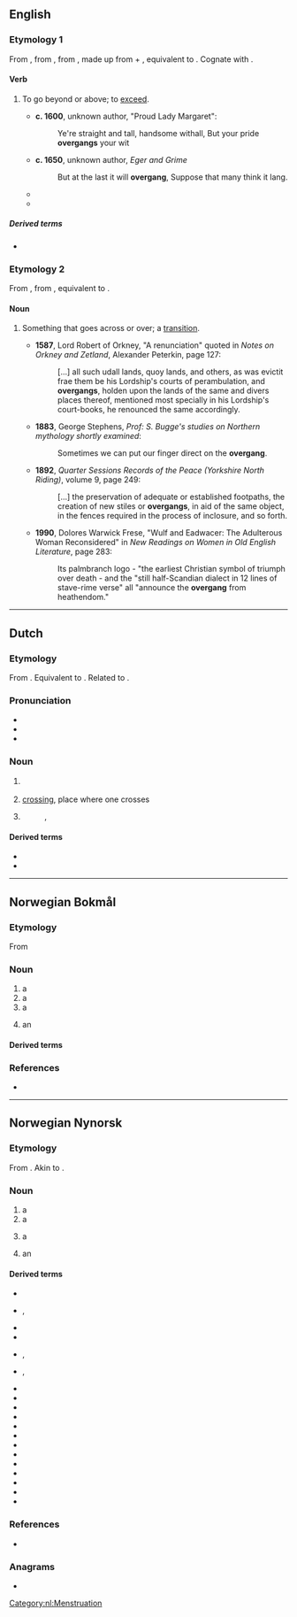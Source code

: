 {{also|övergång}}
==English==

===Etymology 1===
{{root|en|ine-pro|*ǵʰengʰ-}}
From {{inh|en|enm|overgangen}}, from {{inh|en|ang|ofergangan}}, from {{inh|en|gem-pro|*uberganganą}}, made up from {{m|gem-pro|*uber||over}} + {{m|gem-pro|*ganganą||to walk, step}}, equivalent to {{prefix|en|over|gang|t2=to walk, step}}. Cognate with {{cog|sco|owergang||to overwhelm, master, dominate}}.

====Verb====
{{en-verb}}

# {{lb|en|transitive|dialectal|or|obsolete}} To go beyond or above; to [[exceed]].
#* '''c. 1600''', unknown author, "Proud Lady Margaret":
#*: Ye're straight and tall, handsome withall, But your pride '''overgangs''' your wit
#* '''c. 1650''', unknown author, ''Eger and Grime''
#*: But at the last it will '''overgang''', Suppose that many think it lang.
#* {{quote-book|en|year=1917|author=Amelia Edith Huddleston Barr|title=Christine, a Fife fisher girl|page=21|passage="The trouble is '''overganging''' the profit. Read us one o' King David's psalms or canticles, then we'll go to our sleep wi' a song in our hearts."}}
#* {{quote-book|en|year=1981|author=Christina Larner|title=Enemies of God: the witch-hunt in Scotland|page=97|passage=Less dramatically, but packed with economic menace, Elizabeth Bathgate told George Sprot, 'for work what you can your teeth shall '''overgang''' your hands and ye shall never get your Sundays meat to the fore.'}}

=====Derived terms=====
* {{l|en|overganger}}

===Etymology 2===
{{root|en|ine-pro|*ǵʰengʰ-}}
From {{der|en|enm|*overgang}}, from {{der|en|ang|ofergang|t=a going across}}, equivalent to {{af|en|over-|gang|t2=a going}}.

====Noun====
{{en-noun}}

# {{lb|en|dialectal|or|obsolete}} Something that goes across or over; a [[transition]].
#* '''1587''', Lord Robert of Orkney, "A renunciation" quoted in ''Notes on Orkney and Zetland'', Alexander Peterkin, page 127:
#*: [...] all such udall lands, quoy lands, and others, as was evictit frae them be his Lordship's courts of perambulation, and '''overgangs''', holden upon the lands of the same and divers places thereof, mentioned most specially in his Lordship's court-books, he renounced the same accordingly.
#* '''1883''', George Stephens, ''Prof: S. Bugge's studies on Northern mythology shortly examined'':
#*: Sometimes we can put our finger direct on the '''overgang'''.
#* '''1892''', ''Quarter Sessions Records of the Peace (Yorkshire North Riding)'', volume 9, page 249:
#*: [...] the preservation of adequate or established footpaths, the creation of new stiles or '''overgangs''', in aid of the same object, in the fences required in the process of inclosure, and so forth.
#* '''1990''', Dolores Warwick Frese, "Wulf and Eadwacer: The Adulterous Woman Reconsidered" in ''New Readings on Women in Old English Literature'', page 283:
#*: Its palmbranch logo - "the earliest Christian symbol of triumph over death - and the "still half-Scandian dialect in 12 lines of stave-rime verse" all "announce the '''overgang''' from heathendom."

----

==Dutch==

===Etymology===
{{root|nl|ine-pro|*ǵʰengʰ-}}
From {{inh|nl|dum|overganc}}. Equivalent to {{compound|nl|over|gang}}. Related to {{m|nl|overgaan}}.

===Pronunciation===
* {{IPA|nl|/ˈoː.vər.ɣɑŋ/}}
* {{audio|nl|Nl-overgang.ogg|Audio}}
* {{hyphenation|nl|over|gang}}

===Noun===
{{nl-noun|m|-en|overgangetje}}

# {{l|en|transition}}
#: {{syn|nl|transitie}}
# [[crossing]], place where one crosses
# {{l|en|menopause}}
#: {{syn|nl|menopauze}}, {{l|nl|climacterium}}

====Derived terms====
* {{l|nl|overgankelijk}}
* {{l|nl|spoorwegovergang}}

[[Category:nl:Menstruation]]

----

==Norwegian Bokmål==

===Etymology===
{{root|nb|ine-pro|*ǵʰengʰ-}}
From {{prefix|nb|over|gang}}

===Noun===
{{nb-noun-m1}}

# a {{l|en|crossing}}
# a {{l|en|transition}}
# a {{l|nb|transfer}}
# {{q|transport}} an {{l|en|interchange}}

====Derived terms====
{{col3-u|nb
|fjellovergang
|fotgjengerovergang
|grenseovergang
|overgangsfase
|overgangsperiode
|overgangsvindu
|planovergang
}}

===References===
* {{R:The Bokmål Dictionary}}

----

==Norwegian Nynorsk==

===Etymology===
{{root|nn|ine-pro|*ǵʰengʰ-}}
From {{prefix|nn|over|gang}}. Akin to {{cog|non|yfirgangr}}.

===Noun===
{{nn-noun-m1}}

# a {{l|en|crossing}}
# a {{l|en|transition}}
# {{lb|nn|sports}} a {{l|en|transfer}}
# {{lb|nn|transportation}} an {{l|en|interchange}}

====Derived terms====
{{der-top4|Terms derived from ''overgang''}}
* {{l|nn|fjellovergang|g=m}}
* {{l|nn|fotgangarovergang|g=m}}, {{l|nn|fotgjengarovergang|g=m}}
* {{l|nn|glidande overgang}}
* {{l|nn|grenseovergang|g=m}}
* {{l|nn|ljodovergang|g=m}}, {{l|nn|lydovergang|g=m}}
* {{l|nn|jarnbaneovergang|g=m}}, {{l|nn|jernbaneovergang|g=m}}
* {{l|nn|overgangsalder|g=m}}
* {{l|nn|overgangsbillett|g=m}}
* {{l|nn|overgangsfase|g=m}}
* {{l|nn|overgangsform|g=f}}
* {{l|nn|overgangsmarknad|g=m}}
* {{l|nn|overgangsordning|g=f}}
* {{l|nn|overgangsparkering|g=f}}
* {{l|nn|overgangsperiode|g=m}}
* {{l|nn|overgangssum|g=m}}
* {{l|nn|overgangstid|g=f}}
* {{l|nn|overgangstilstand|g=m}}
* {{l|nn|overgangsverb|g=n}}
* {{l|nn|planovergang|g=m}}
{{der-bottom}}

===References===
* {{R:The Nynorsk Dictionary}}

===Anagrams===
* {{anagrams|nn|overgnag}}